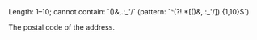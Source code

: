 <ParamField body="PostalCode" type="string" >
Length: 1–10; cannot contain: `()&,.:_'/` (pattern: `^(?!.*[()&,.:_'/]).{1,10}$`) 

The postal code of the address.
</ParamField>